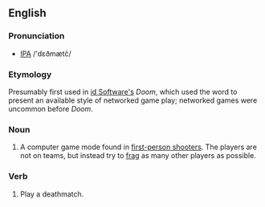 ==English==

===Pronunciation===
* [[IPA]] /'dεðmætč/

===Etymology===
Presumably first used in [[w:id Software|id Software's]] ''Doom'', which used the word to present an available style of networked game play; networked games were uncommon before ''Doom''.

===Noun===
# A computer game mode found in [[first-person shooter]]s. The players are not on teams, but instead try to [[frag]] as many other players as possible.

===Verb===
# Play a deathmatch.
